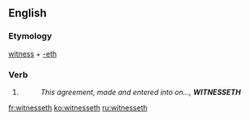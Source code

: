==English==

===Etymology===
[[witness]] + [[-eth]]

===Verb===
{{infl|en|verb form}}

# {{archaic third-person singular of|witness}}
#: ''This agreement, made and entered into on..., '''WITNESSETH'''''
[[fr:witnesseth]]
[[ko:witnesseth]]
[[ru:witnesseth]]